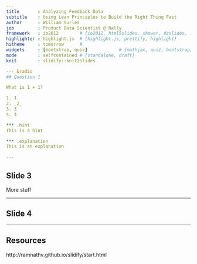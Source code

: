 ```yaml
---
title       : Analyzing Feedback Data 
subtitle    : Using Lean Principles to Build the Right Thing Fast
author      : William Surles
job         : Product Data Scientist @ Rally
framework   : io2012        # {io2012, html5slides, shower, dzslides, ...}
highlighter : highlight.js  # {highlight.js, prettify, highlight}
hitheme     : tomorrow      # 
widgets     : [bootstrap, quiz]            # {mathjax, quiz, bootstrap}
mode        : selfcontained # {standalone, draft}
knit        : slidify::knit2slides

--- &radio
## Question 1

What is 1 + 1?

1. 1
2. _2_
3. 3
4. 4

*** .hint
This is a hint

*** .explanation
This is an explanation

---
```


## Slide 3

More stuff

---

## Slide 4

---
## Resources
http://ramnathv.github.io/slidify/start.html



